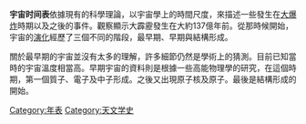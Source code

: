 '''宇宙时间表'''依據現有的科學理論，以宇宙學上的時間尺度，來描述一些發生在[[大爆炸|大爆炸]]時期以及之後的事件。觀察顯示大霹靂發生在大約137億年前。從那時候開始，宇宙的[[演化_(消歧義)|演化]]經歷了三個不同的階段，最早期、早期與結構形成。

關於最早期的宇宙並沒有太多的理解，許多細節仍然是學術上的猜測。目前已知當時的宇宙溫度相當高。早期宇宙的資料則是根據一些高能物理學的研究，在這個時期，第一個質子、電子及中子形成。之後又出現原子核及原子。最後是結構形成的開始。

<!--==极早期宇宙==

===普朗克期：<math>10^{-43}</math>秒===

===大统一期：<math>10^{-33}</math>秒===

===宇宙爆胀期===

===重加热期===

===重子生成期===

==早期宇宙==

===电弱期：<math>10^{-12}</math>秒===

===超对称破缺期===

===强子期：<math>10^{-6}-10^{-2}</math>秒===

===核生成期：1秒===

===物质主导期：70000年===

===重复合期：500000年===

===黑暗期===

==结构形成==

===重离子化===

===恒星生成===

===星系形成===

===星系团，超团形成===

===太阳系形成===

===今天===

==宇宙的结局==

==热寂==-->

[[Category:年表|Category:年表]]
[[Category:天文学史|Category:天文学史]]